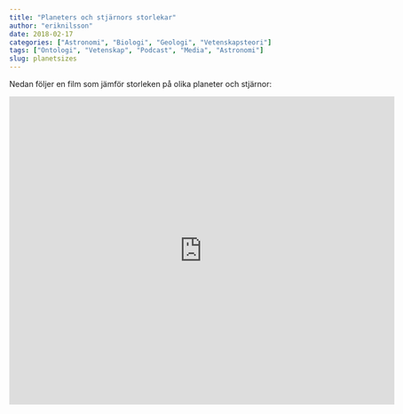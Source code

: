 ```yaml
---
title: "Planeters och stjärnors storlekar"
author: "eriknilsson"
date: 2018-02-17
categories: ["Astronomi", "Biologi", "Geologi", "Vetenskapsteori"]
tags: ["Ontologi", "Vetenskap", "Podcast", "Media", "Astronomi"]
slug: planetsizes
---
```


Nedan följer en film som  jämför storleken på olika planeter och stjärnor:

<iframe width="694" height="555" src="https://www.youtube.com/embed/HEheh1BH34Q" frameborder="0" allow="autoplay; encrypted-media" allowfullscreen></iframe>
